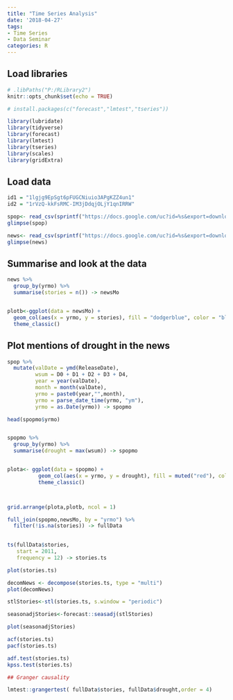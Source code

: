 ```yaml
---
title: "Time Series Analysis"
date: '2018-04-27'
tags:
- Time Series
- Data Seminar
categories: R
---
```


## Load libraries

```r
# .libPaths("P:/RLibrary2")
knitr::opts_chunk$set(echo = TRUE)

# install.packages(c("forecast","lmtest","tseries"))

library(lubridate)
library(tidyverse)
library(forecast)
library(lmtest)
library(tseries)
library(scales)
library(gridExtra)

```

## Load data

```r
id1 = "1lgjg9EpSgt6pFUGCNiuio3APgKZZ4un1"
id2 = "1rVzQ-kkFsRMC-IM3jDdqjOLjY1qnIRRW"

spop<- read_csv(sprintf("https://docs.google.com/uc?id=%s&export=download", id1))
glimpse(spop)

news<- read_csv(sprintf("https://docs.google.com/uc?id=%s&export=download", id2))
glimpse(news)

```

## Summarise and look at the data

```r
news %>% 
  group_by(yrmo) %>% 
  summarise(stories = n()) -> newsMo


plotb<-ggplot(data = newsMo) +
  geom_col(aes(x = yrmo, y = stories), fill = "dodgerblue", color = "black") + 
  theme_classic()

```

## Plot mentions of drought in the news

```r
spop %>% 
  mutate(valDate = ymd(ReleaseDate),
         wsum = D0 + D1 + D2 + D3 + D4,
         year = year(valDate),
         month = month(valDate),
         yrmo = paste0(year,"",month),
         yrmo = parse_date_time(yrmo, "ym"),
         yrmo = as.Date(yrmo)) -> spopmo

head(spopmo$yrmo)


spopmo %>% 
  group_by(yrmo) %>% 
  summarise(drought = max(wsum)) -> spopmo


plota<- ggplot(data = spopmo) +
          geom_col(aes(x = yrmo, y = drought), fill = muted("red"), color = "black") + 
          theme_classic()



grid.arrange(plota,plotb, ncol = 1)

```

```r

full_join(spopmo,newsMo, by = "yrmo") %>% 
  filter(!is.na(stories)) -> fullData
  

```

```r

ts(fullData$stories,
   start = 2011,
   frequency = 12) -> stories.ts

plot(stories.ts)

decomNews <- decompose(stories.ts, type = "multi")
plot(decomNews)

stlStories<-stl(stories.ts, s.window = "periodic")

seasonadjStories<-forecast::seasadj(stlStories)

plot(seasonadjStories)

acf(stories.ts)
pacf(stories.ts)

adf.test(stories.ts)
kpss.test(stories.ts)

## Granger causality

lmtest::grangertest( fullData$stories, fullData$drought,order = 4)
```

